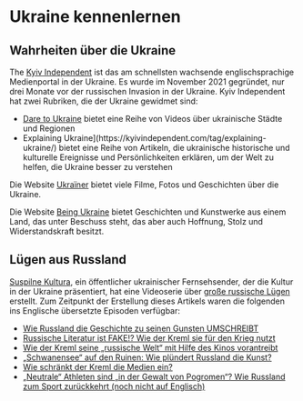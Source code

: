 # Ukraine kennenlernen {.unnumbered}

## Wahrheiten über die Ukraine

The [Kyiv Independent](https://kyivindependent.com) ist das am schnellsten wachsende englischsprachige Medienportal in der Ukraine. Es wurde im November 2021 gegründet, nur drei Monate vor der russischen Invasion in der Ukraine. Kyiv Independent hat zwei Rubriken, die der Ukraine gewidmet sind:

- [Dare to Ukraine](https://kyivindependent.com/dare-to-ukraine/) bietet eine Reihe von Videos über ukrainische Städte und Regionen
- Explaining Ukraine](https://kyivindependent.com/tag/explaining-ukraine/) bietet eine Reihe von Artikeln, die ukrainische historische und kulturelle Ereignisse und Persönlichkeiten erklären, um der Welt zu helfen, die Ukraine besser zu verstehen

Die Website [Ukraїner](https://www.ukrainer.net/de/) bietet viele Filme, Fotos und Geschichten über die Ukraine. 

Die Website [Being Ukraine](https://beingukraine.org/) bietet Geschichten und Kunstwerke aus einem Land, das unter Beschuss steht, das aber auch Hoffnung, Stolz und Widerstandskraft besitzt.


## Lügen aus Russland

[Suspilne Kultura](https://en.wikipedia.org/wiki/Suspilne_Kultura), ein öffentlicher ukrainischer Fernsehsender, der die Kultur in der Ukraine präsentiert, hat eine Videoserie über [große russische Lügen](https://www.youtube.com/@SuspilneKultura/search?query=BIG%20RUSSIAN%20LIES) erstellt. Zum Zeitpunkt der Erstellung dieses Artikels waren die folgenden ins Englische übersetzte Episoden verfügbar:

- [Wie Russland die Geschichte zu seinen Gunsten UMSCHREIBT](https://youtu.be/x4_ZsqmkuK4?feature=shared)
- [Russische Literatur ist FAKE!? Wie der Kreml sie für den Krieg nutzt](https://youtu.be/lyCypK6yOl0?feature=shared)
- [Wie der Kreml seine „russische Welt“ mit Hilfe des Kinos vorantreibt](https://youtu.be/KZTwhjCzgs8?feature=shared)
- [„Schwanensee“ auf den Ruinen: Wie plündert Russland die Kunst?](https://youtu.be/Ts_aW9zIiBY?feature=shared)
- [Wie schränkt der Kreml die Medien ein?](https://youtu.be/8YI8FGBf_Yc?feature=shared)
- [„Neutrale“ Athleten sind „in der Gewalt von Pogromen“? Wie Russland zum Sport zurückkehrt (noch nicht auf Englisch)](https://youtu.be/Na4hu0olADg?feature=shared)
